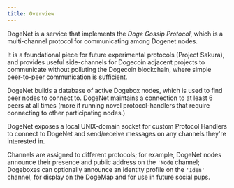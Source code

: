 ```yaml
---
title: Overview
---
```


DogeNet is a service that implements the _Doge Gossip Protocol_, which is a
multi-channel protocol for communicating among Dogenet nodes.

It is a foundational piece for future experimental protocols (Project Sakura),
and provides useful side-channels for Dogecoin adjacent projects to communicate
without polluting the Dogecoin blockchain, where simple peer-to-peer
communication is sufficient.

DogeNet builds a database of active Dogebox nodes, which is used to find peer
nodes to connect to. DogeNet maintains a connection to at least 6 peers at all
times (more if running novel protocol-handlers that require connecting to other
participating nodes.)

DogeNet exposes a local UNIX-domain socket for custom Protocol Handlers to connect to
DogeNet and send/receive messages on any channels they're interested in.

Channels are assigned to different protocols; for example, DogeNet nodes announce
their presence and public address on the `'Node` channel; Dogeboxes can optionally
announce an identity profile on the `'Iden'` channel, for display on the DogeMap and
for use in future social pups.
